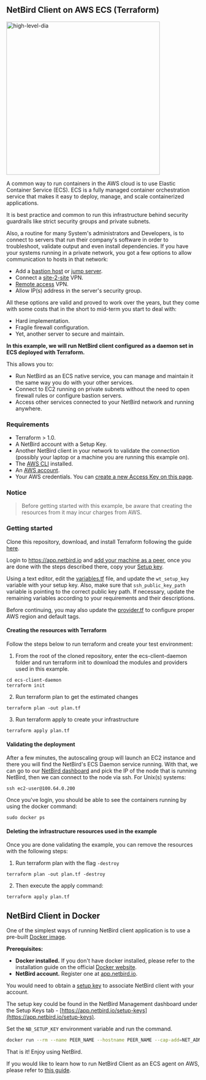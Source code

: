 

## NetBird Client on AWS ECS (Terraform)

<p>
    <img src="/docs-static/img/examples/wiretrustee-on-aws-ecs.png" alt="high-level-dia" width="400"/>
</p>

A common way to run containers in the AWS cloud is to use Elastic Container Service (ECS).
ECS is a fully managed container orchestration service that makes it easy to deploy, manage, and scale containerized applications.

It is best practice and common to run this infrastructure behind security guardrails like strict security groups and private subnets.

Also, a routine for many System's administrators and Developers, is to connect to servers that run their company's software in order to troubleshoot, validate output and even install dependencies.
If you have your systems running in a private network, you got a few options to allow communication to hosts in that network:
* Add a [bastion host](https://en.wikipedia.org/wiki/Bastion_host) or [jump server](https://en.wikipedia.org/wiki/Jump_server).
* Connect a [site-2-site](https://en.wikipedia.org/wiki/Virtual_private_network#Types) VPN.
* [Remote access](https://en.wikipedia.org/wiki/Virtual_private_network#Types) VPN.
* Allow IP(s) address in the server's security group.

All these options are valid and proved to work over the years, but they come with some costs that in the short to mid-term you start to deal with:
* Hard implementation.
* Fragile firewall configuration.
* Yet, another server to secure and maintain.

**In this example, we will run NetBird client configured as a daemon set in ECS deployed with Terraform.**

This allows you to:

* Run NetBird as an ECS native service, you can manage and maintain it the same way you do with your other services.
* Connect to EC2 running on private subnets without the need to open firewall rules or configure bastion servers.
* Access other services connected to your NetBird network and running anywhere.

### Requirements
* Terraform > 1.0.
* A NetBird account with a Setup Key.
* Another NetBird client in your network to validate the connection (possibly your laptop or a machine you are running this example on).
* The [AWS CLI](https://docs.aws.amazon.com/cli/latest/userguide/install-cliv2.html) installed.
* An [AWS account](https://aws.amazon.com/free/).
* Your AWS credentials. You can [create a new Access Key on this page](https://console.aws.amazon.com/iam/home?#/security_credentials).
### Notice
> Before getting started with this example, be aware that creating the resources from it may incur charges from AWS.

### Getting started

Clone this repository, download, and install Terraform following the guide [here](https://learn.hashicorp.com/tutorials/terraform/install-cli?in=terraform/aws-get-started).

Login to https://app.netbird.io and [add your machine as a peer](https://app.netbird.io/add-peer), once you are done with the steps described there, copy your [Setup key](https://app.netbird.io/setup-keys).

Using a text editor, edit the [variables.tf](https://github.com/wiretrustee/wiretrustee-examples/tree/master/ecs-client-daemon/variables.tf) file, and update the `wt_setup_key` variable with your setup key. Also, make sure that `ssh_public_key_path` variable is pointing to the correct public key path. If necessary, update the remaining variables according to your requirements and their descriptions.

Before continuing, you may also update the [provider.tf](https://github.com/wiretrustee/wiretrustee-examples/tree/master/ecs-client-daemon/provider.tf) to configure proper AWS region and default tags.

#### Creating the resources with Terraform
Follow the steps below to run terraform and create your test environment:

1. From the root of the cloned repository, enter the ecs-client-daemon folder and run terraform init to download the modules and providers used in this example.
```shell
cd ecs-client-daemon
terraform init
```
2. Run terraform plan to get the estimated changes
```shell
terraform plan -out plan.tf
```
3. Run terraform apply to create your infrastructure
```shell
terraform apply plan.tf
```

#### Validating the deployment
After a few minutes, the autoscaling group will launch an EC2 instance and there you will find the NetBird's ECS Daemon service running. With that, we can go to our [NetBird dashboard](https://app.netbird.io) and pick the IP of the node that is running NetBird, then we can connect to the node via ssh. For Unix(s) systems:
```shell
ssh ec2-user@100.64.0.200
```
Once you've login, you should be able to see the containers running by using the docker command:
```shell
sudo docker ps
```

#### Deleting the infrastructure resources used in the example
Once you are done validating the example, you can remove the resources with the following steps:
1. Run terraform plan with the flag `-destroy`
```shell
terraform plan -out plan.tf -destroy
```
2. Then execute the apply command:
```shell
terraform apply plan.tf
```

## NetBird Client in Docker

One of the simplest ways of running NetBird client application is to use a pre-built [Docker image](https://hub.docker.com/r/netbirdio/netbird).

**Prerequisites:**
* **Docker installed.**
   If you don't have docker installed, please refer to the installation guide on the official [Docker website](https://docs.docker.com/get-docker/).
* **NetBird account.**
   Register one at [app.netbird.io](https://app.netbird.io/).

You would need to obtain a [setup key](/how-to/register-machines-using-setup-keys) to associate NetBird client with your account.

The setup key could be found in the NetBird Management dashboard under the Setup Keys tab - [https://app.netbird.io/setup-keys](https://app.netbird.io/setup-keys).

Set the ```NB_SETUP_KEY``` environment variable and run the command.

```bash
docker run --rm --name PEER_NAME --hostname PEER_NAME --cap-add=NET_ADMIN --cap-add=SYS_ADMIN --cap-add=SYS_RESOURCE -d -e NB_SETUP_KEY=<SETUP KEY> -v netbird-client:/etc/netbird netbirdio/netbird:latest
```

That is it! Enjoy using NetBird.

If you would like to learn how to run NetBird Client as an ECS agent on AWS, please refer to [this guide](#net-bird-client-on-aws-ecs-terraform).
